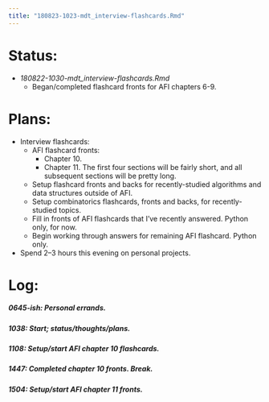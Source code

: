```yaml
---
title: "180823-1023-mdt_interview-flashcards.Rmd"
---
```


# Status:

- _180822-1030-mdt_interview-flashcards.Rmd_
  - Began/completed flashcard fronts for AFI chapters 6-9.


# Plans:

- Interview flashcards:
  - AFI flashcard fronts:
    - Chapter 10.
    - Chapter 11. The first four sections will be fairly short, and all subsequent sections will be pretty long.
  - Setup flashcard fronts and backs for recently-studied algorithms and data structures outside of AFI.
  - Setup combinatorics flashcards, fronts and backs, for recently-studied topics.
  - Fill in fronts of AFI flashcards that I've recently answered. Python only, for now.
  - Begin working through answers for remaining AFI flashcard. Python only.
- Spend 2--3 hours this evening on personal projects.


# Log:

##### 0645-ish: Personal errands.

##### 1038: Start; status/thoughts/plans.

##### 1108: Setup/start AFI chapter 10 flashcards.

##### 1447: Completed chapter 10 fronts. Break.

##### 1504: Setup/start AFI chapter 11 fronts.

